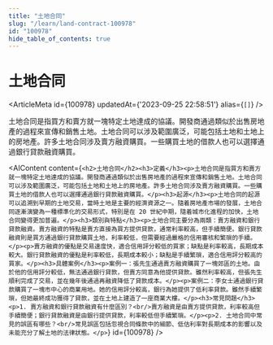 ```yaml
---
title: "土地合同"
slug: "/learn/land-contract-100978"
id: "100978"
hide_table_of_contents: true
---
```



# 土地合同

<ArticleMeta id={100978} updatedAt={'2023-09-25 22:58:51'} alias={`[]`} />
<div className='border-solid border-b border-t-0 my-4 border-[var(--ifm-color-gray-300)]' />

土地合同是指買方和賣方就一塊特定土地達成的協議。開發商通過類似於出售房地產的過程來宣傳和銷售土地。土地合同可以涉及範圍廣泛，可能包括土地和土地上的房地產。許多土地合同涉及賣方融資購買。一些購買土地的借款人也可以選擇通過銀行貸款融資購買。

<AIContent content={`<h2>土地合同</h2><h3>定義</h3><p>土地合同是指買方和賣方就一塊特定土地達成的協議。開發商通過類似於出售房地產的過程來宣傳和銷售土地。土地合同可以涉及範圍廣泛，可能包括土地和土地上的房地產。許多土地合同涉及賣方融資購買。一些購買土地的借款人也可以選擇通過銀行貸款融資購買。</p><h3>起源</h3><p>土地合同的起源可以追溯到早期的土地交易，當時土地是主要的經濟資源之一。隨着房地產市場的發展，土地合同逐漸演變為一種標準化的交易形式，特別是在 20 世紀中期，隨着城市化進程的加快，土地合同變得更加普遍。</p><h3>類別與特點</h3><p>土地合同主要分為兩類：賣方融資和銀行貸款融資。賣方融資的特點是賣方直接為買方提供貸款，通常利率較高，但手續簡便。銀行貸款融資則是買方通過銀行貸款購買土地，利率較低，但需要經過嚴格的信用審核和繁瑣的手續。</p><p>賣方融資的優點是交易速度快，適合信用評分較低的買家；缺點是利率較高，長期成本較大。銀行貸款融資的優點是利率較低，長期成本較小；缺點是手續繁瑣，適合信用評分較高的買家。</p><h3>具體案例</h3><p>案例一：張先生通過賣方融資購買了一塊郊區的土地。由於他的信用評分較低，無法通過銀行貸款，但賣方同意為他提供貸款。雖然利率較高，但張先生順利完成了交易，並在幾年後通過再融資降低了貸款成本。</p><p>案例二：李女士通過銀行貸款購買了一塊市中心的商業用地。她的信用評分較高，銀行為她提供了低利率貸款。雖然手續繁瑣，但她最終成功獲得了貸款，並在土地上建造了一座商業大樓。</p><h3>常見問題</h3><p>1. 賣方融資和銀行貸款融資有什麼區別？<br/>賣方融資是由賣方提供貸款，利率較高但手續簡便；銀行貸款融資是由銀行提供貸款，利率較低但手續繁瑣。</p><p>2. 土地合同中常見的誤區有哪些？<br/>常見誤區包括忽視合同條款中的細節、低估利率對長期成本的影響以及未能充分了解土地的法律狀態。</p>`} id={100978} />
